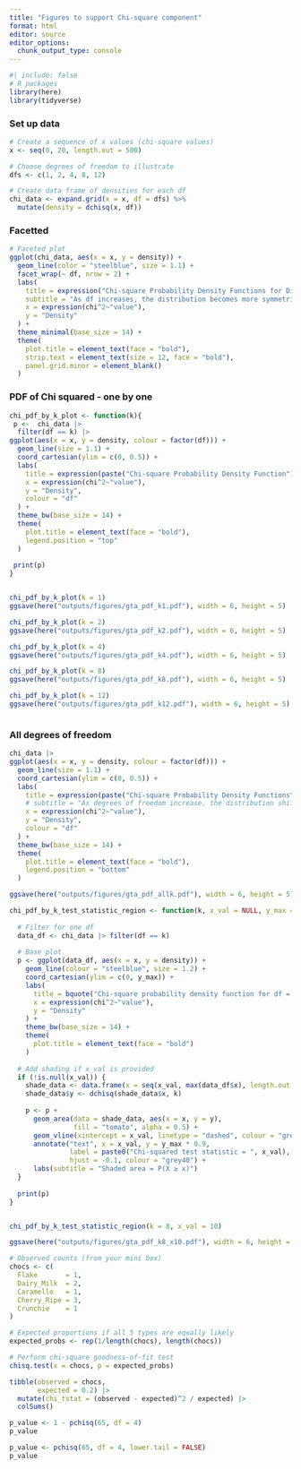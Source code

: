 ```yaml
---
title: "Figures to support Chi-square component"
format: html
editor: source
editor_options: 
  chunk_output_type: console
---
```


```r
#| include: false
# R packages
library(here)
library(tidyverse)
```

### Set up data

```r
# Create a sequence of x values (chi-square values)
x <- seq(0, 20, length.out = 500)

# Choose degrees of freedom to illustrate
dfs <- c(1, 2, 4, 8, 12)

# Create data frame of densities for each df
chi_data <- expand.grid(x = x, df = dfs) %>%
  mutate(density = dchisq(x, df))
```

### Facetted

```r
# Faceted plot
ggplot(chi_data, aes(x = x, y = density)) +
  geom_line(color = "steelblue", size = 1.1) +
  facet_wrap(~ df, nrow = 2) +
  labs(
    title = expression("Chi-square Probability Density Functions for Different Degrees of Freedom"),
    subtitle = "As df increases, the distribution becomes more symmetric and shifts right",
    x = expression(chi^2~"value"),
    y = "Density"
  ) +
  theme_minimal(base_size = 14) +
  theme(
    plot.title = element_text(face = "bold"),
    strip.text = element_text(size = 12, face = "bold"),
    panel.grid.minor = element_blank()
  )

```


### PDF of Chi squared - one by one

```r
chi_pdf_by_k_plot <- function(k){
 p <-  chi_data |> 
  filter(df == k) |> 
ggplot(aes(x = x, y = density, colour = factor(df))) +
  geom_line(size = 1.1) +
  coord_cartesian(ylim = c(0, 0.5)) +
  labs(
    title = expression(paste("Chi-square Probability Density Function")),
    x = expression(chi^2~"value"),
    y = "Density",
    colour = "df"
  ) +
  theme_bw(base_size = 14) +
  theme(
    plot.title = element_text(face = "bold"),
    legend.position = "top"
  ) 
 
 print(p)
}


chi_pdf_by_k_plot(k = 1)
ggsave(here("outputs/figures/gta_pdf_k1.pdf"), width = 6, height = 5)

chi_pdf_by_k_plot(k = 2)
ggsave(here("outputs/figures/gta_pdf_k2.pdf"), width = 6, height = 5)

chi_pdf_by_k_plot(k = 4)
ggsave(here("outputs/figures/gta_pdf_k4.pdf"), width = 6, height = 5)

chi_pdf_by_k_plot(k = 8)
ggsave(here("outputs/figures/gta_pdf_k8.pdf"), width = 6, height = 5)

chi_pdf_by_k_plot(k = 12)
ggsave(here("outputs/figures/gta_pdf_k12.pdf"), width = 6, height = 5)



```

### All degrees of freedom

```r
chi_data |> 
ggplot(aes(x = x, y = density, colour = factor(df))) +
  geom_line(size = 1.1) +
  coord_cartesian(ylim = c(0, 0.5)) +
  labs(
    title = expression(paste("Chi-square Probability Density Functions")),
    # subtitle = "As degrees of freedom increase, the distribution shifts right and becomes more symmetric",
    x = expression(chi^2~"value"),
    y = "Density",
    colour = "df"
  ) +
  theme_bw(base_size = 14) +
  theme(
    plot.title = element_text(face = "bold"),
    legend.position = "bottom"
  ) 

ggsave(here("outputs/figures/gta_pdf_allk.pdf"), width = 6, height = 5)
```


```r
chi_pdf_by_k_test_statistic_region <- function(k, x_val = NULL, y_max = 0.5) {
  
  # Filter for one df
  data_df <- chi_data |> filter(df == k)
  
  # Base plot
  p <- ggplot(data_df, aes(x = x, y = density)) +
    geom_line(colour = "steelblue", size = 1.2) +
    coord_cartesian(ylim = c(0, y_max)) +
    labs(
      title = bquote("Chi-square probability density function for df = " ~ .(k)),
      x = expression(chi^2~"value"),
      y = "Density"
    ) +
    theme_bw(base_size = 14) +
    theme(
      plot.title = element_text(face = "bold")
    )
  
  # Add shading if x_val is provided
  if (!is.null(x_val)) {
    shade_data <- data.frame(x = seq(x_val, max(data_df$x), length.out = 200))
    shade_data$y <- dchisq(shade_data$x, k)
    
    p <- p +
      geom_area(data = shade_data, aes(x = x, y = y),
                fill = "tomato", alpha = 0.5) +
      geom_vline(xintercept = x_val, linetype = "dashed", colour = "grey40") +
      annotate("text", x = x_val, y = y_max * 0.9, 
               label = paste0("Chi-squared test statistic = ", x_val), 
               hjust = -0.1, colour = "grey40") +
      labs(subtitle = "Shaded area = P(X ≥ x)")
  }
  
  print(p)
}


chi_pdf_by_k_test_statistic_region(k = 8, x_val = 10)

ggsave(here("outputs/figures/gta_pdf_k8_x10.pdf"), width = 6, height = 5)
```

```r
# Observed counts (from your mini box)
chocs <- c(
  Flake       = 1,
  Dairy_Milk  = 2,
  Caramello   = 1,
  Cherry_Ripe = 3,
  Crunchie    = 1
)

# Expected proportions if all 5 types are equally likely
expected_probs <- rep(1/length(chocs), length(chocs))

# Perform chi-square goodness-of-fit test
chisq.test(x = chocs, p = expected_probs)

```

```r
tibble(observed = chocs,
       expected = 0.2) |> 
  mutate(chi_tstat = (observed - expected)^2 / expected) |> 
  colSums()

```

```r
p_value <- 1 - pchisq(65, df = 4)
p_value

p_value <- pchisq(65, df = 4, lower.tail = FALSE)
p_value
```

